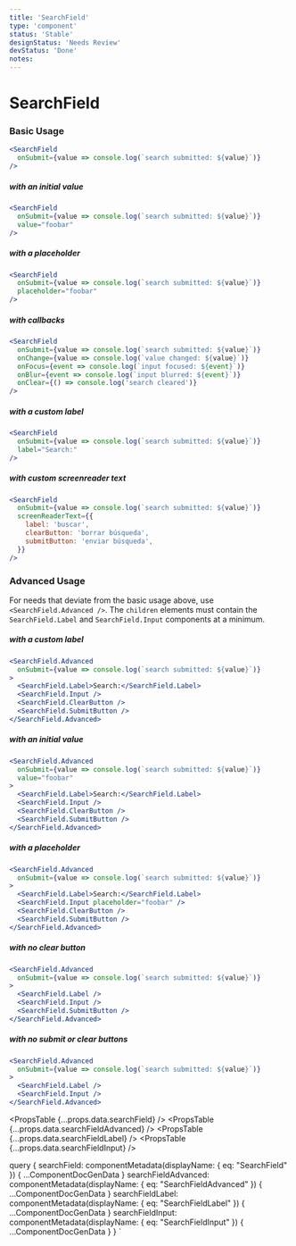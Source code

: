 ```yaml
---
title: 'SearchField'
type: 'component'
status: 'Stable'
designStatus: 'Needs Review'
devStatus: 'Done'
notes:
---
```



# SearchField

<SingleComponentStatus frontmatter={props?.pageContext?.frontmatter} />

### Basic Usage

```jsx live
<SearchField
  onSubmit={value => console.log(`search submitted: ${value}`)}
/>
```

##### with an initial value

```jsx live
<SearchField
  onSubmit={value => console.log(`search submitted: ${value}`)}
  value="foobar"
/>
```

##### with a placeholder

```jsx live
<SearchField
  onSubmit={value => console.log(`search submitted: ${value}`)}
  placeholder="foobar"
/>
```

##### with callbacks

```jsx live
<SearchField
  onSubmit={value => console.log(`search submitted: ${value}`)}
  onChange={value => console.log(`value changed: ${value}`)}
  onFocus={event => console.log(`input focused: ${event}`)}
  onBlur={event => console.log(`input blurred: ${event}`)}
  onClear={() => console.log('search cleared')}
/>
```

##### with a custom label

```jsx live
<SearchField
  onSubmit={value => console.log(`search submitted: ${value}`)}
  label="Search:"
/>
```

##### with custom screenreader text

```jsx live
<SearchField
  onSubmit={value => console.log(`search submitted: ${value}`)}
  screenReaderText={{
    label: 'buscar',
    clearButton: 'borrar búsqueda',
    submitButton: 'enviar búsqueda',
  }}
/>
```

### Advanced Usage

For needs that deviate from the basic usage above, use `<SearchField.Advanced />`. The `children` elements must contain the `SearchField.Label` and `SearchField.Input` components at a minimum.

##### with a custom label

```jsx live
<SearchField.Advanced
  onSubmit={value => console.log(`search submitted: ${value}`)}
>
  <SearchField.Label>Search:</SearchField.Label>
  <SearchField.Input />
  <SearchField.ClearButton />
  <SearchField.SubmitButton />
</SearchField.Advanced>
```

##### with an initial value

```jsx live
<SearchField.Advanced
  onSubmit={value => console.log(`search submitted: ${value}`)}
  value="foobar"
>
  <SearchField.Label>Search:</SearchField.Label>
  <SearchField.Input />
  <SearchField.ClearButton />
  <SearchField.SubmitButton />
</SearchField.Advanced>
```

##### with a placeholder

```jsx live
<SearchField.Advanced
  onSubmit={value => console.log(`search submitted: ${value}`)}
>
  <SearchField.Label>Search:</SearchField.Label>
  <SearchField.Input placeholder="foobar" />
  <SearchField.ClearButton />
  <SearchField.SubmitButton />
</SearchField.Advanced>
```

##### with no clear button

```jsx live
<SearchField.Advanced
  onSubmit={value => console.log(`search submitted: ${value}`)}
>
  <SearchField.Label />
  <SearchField.Input />
  <SearchField.SubmitButton />
</SearchField.Advanced>
```

##### with no submit or clear buttons

```jsx live
<SearchField.Advanced
  onSubmit={value => console.log(`search submitted: ${value}`)}
>
  <SearchField.Label />
  <SearchField.Input />
</SearchField.Advanced>
```


<PropsTable {...props.data.searchField} />
<PropsTable {...props.data.searchFieldAdvanced} />
<PropsTable {...props.data.searchFieldLabel} />
<PropsTable {...props.data.searchFieldInput} />

  query {
    searchField: componentMetadata(displayName: { eq: "SearchField" }) { ...ComponentDocGenData }
    searchFieldAdvanced: componentMetadata(displayName: { eq: "SearchFieldAdvanced" }) { ...ComponentDocGenData }
    searchFieldLabel: componentMetadata(displayName: { eq: "SearchFieldLabel" }) { ...ComponentDocGenData }
    searchFieldInput: componentMetadata(displayName: { eq: "SearchFieldInput" }) { ...ComponentDocGenData }
  }
`
